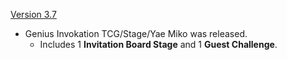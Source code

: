 {{Change History/Header}}
[[Version 3.7]]
* Genius Invokation TCG/Stage/Yae Miko was released.
** Includes 1 '''Invitation Board Stage''' and 1 '''Guest Challenge'''.